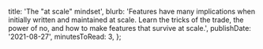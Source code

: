   title: 'The "at scale" mindset',
  blurb:
    'Features have many implications when initially written and maintained at scale. Learn the tricks of the trade, the power of no, and how to make features that survive at scale.',
  publishDate: '2021-08-27',
  minutesToRead: 3,
};
